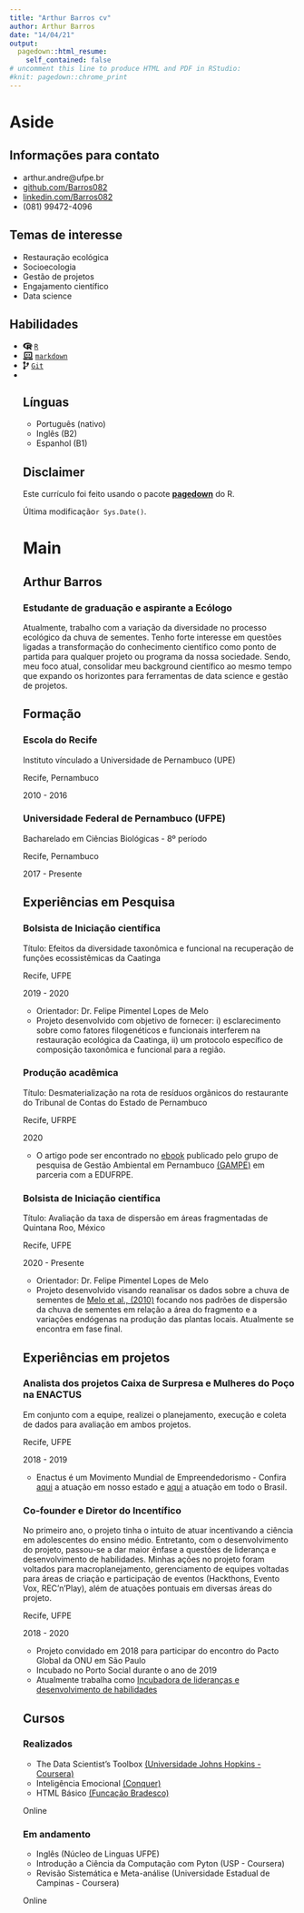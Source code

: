 ---
title: "Arthur Barros cv"
author: Arthur Barros
date: "14/04/21"
output:
  pagedown::html_resume:
    self_contained: false
# uncomment this line to produce HTML and PDF in RStudio:
#knit: pagedown::chrome_print
---


Aside
================================================================================

Informações para contato{#contato}
--------------------------------------------------------------------------------

- <i class="fa fa-envelope"></i> arthur.andre@ufpe.br
- <i class="fa fa-github"></i> [github.com/Barros082](https://github.com/Barros082)
- <i class="fa fa-linkedin"></i> [linkedin.com/Barros082](https://www.linkedin.com/in/arthurbarros082/)
- <i class="fa fa-phone"></i><i class="fa fa-whatsapp"></i> (081) 99472-4096 


Temas de interesse {#temas}
--------------------------------------------------------------------------------
- <i class="fa fa-check-square" aria-hidden="true"></i> Restauração ecológica
- <i class="fa fa-check-square"></i> Socioecologia
- <i class="fa fa-check-square"></i> Gestão de projetos
- <i class="fa fa-check-square"></i> Engajamento científico
- <i class="fa fa-check-square"></i> Data science


Habilidades {#habilidades}
--------------------------------------------------------------------------------
<ul>
<li><svg viewBox="0 0 581 512" xmlns="http://www.w3.org/2000/svg" style="height:1em;fill:currentColor;position:relative;display:inline-block;top:.1em;">
[ comment ] <path d="M581 226.6C581 119.1 450.9 32 290.5 32S0 119.1 0 226.6C0 322.4 103.3 402 239.4 418.1V480h99.1v-61.5c24.3-2.7 47.6-7.4 69.4-13.9L448 480h112l-67.4-113.7c54.5-35.4 88.4-84.9 88.4-139.7zm-466.8 14.5c0-73.5 98.9-133 220.8-133s211.9 40.7 211.9 133c0 50.1-26.5 85-70.3 106.4-2.4-1.6-4.7-2.9-6.4-3.7-10.2-5.2-27.8-10.5-27.8-10.5s86.6-6.4 86.6-92.7-90.6-87.9-90.6-87.9h-199V361c-74.1-21.5-125.2-67.1-125.2-119.9zm225.1 38.3v-55.6c57.8 0 87.8-6.8 87.8 27.3 0 36.5-38.2 28.3-87.8 28.3zm-.9 72.5H365c10.8 0 18.9 11.7 24 19.2-16.1 1.9-33 2.8-50.6 2.9v-22.1z"></path>
</svg>
<a href="https://www.r-project.org/"><code>R</code></a></li>
<li><svg viewBox="0 0 640 512" xmlns="http://www.w3.org/2000/svg" style="height:1em;fill:currentColor;position:relative;display:inline-block;top:.1em;">
[ comment ] <path d="M255.03 261.65c6.25 6.25 16.38 6.25 22.63 0l11.31-11.31c6.25-6.25 6.25-16.38 0-22.63L253.25 192l35.71-35.72c6.25-6.25 6.25-16.38 0-22.63l-11.31-11.31c-6.25-6.25-16.38-6.25-22.63 0l-58.34 58.34c-6.25 6.25-6.25 16.38 0 22.63l58.35 58.34zm96.01-11.3l11.31 11.31c6.25 6.25 16.38 6.25 22.63 0l58.34-58.34c6.25-6.25 6.25-16.38 0-22.63l-58.34-58.34c-6.25-6.25-16.38-6.25-22.63 0l-11.31 11.31c-6.25 6.25-6.25 16.38 0 22.63L386.75 192l-35.71 35.72c-6.25 6.25-6.25 16.38 0 22.63zM624 416H381.54c-.74 19.81-14.71 32-32.74 32H288c-18.69 0-33.02-17.47-32.77-32H16c-8.8 0-16 7.2-16 16v16c0 35.2 28.8 64 64 64h512c35.2 0 64-28.8 64-64v-16c0-8.8-7.2-16-16-16zM576 48c0-26.4-21.6-48-48-48H112C85.6 0 64 21.6 64 48v336h512V48zm-64 272H128V64h384v256z"></path>
</svg>
<a href="https://daringfireball.net/projects/markdown/"><code>markdown</code></a></li>
<li><svg viewBox="0 0 384 512" xmlns="http://www.w3.org/2000/svg" style="height:1em;fill:currentColor;position:relative;display:inline-block;top:.1em;">
[ comment ] <path d="M384 144c0-44.2-35.8-80-80-80s-80 35.8-80 80c0 36.4 24.3 67.1 57.5 76.8-.6 16.1-4.2 28.5-11 36.9-15.4 19.2-49.3 22.4-85.2 25.7-28.2 2.6-57.4 5.4-81.3 16.9v-144c32.5-10.2 56-40.5 56-76.3 0-44.2-35.8-80-80-80S0 35.8 0 80c0 35.8 23.5 66.1 56 76.3v199.3C23.5 365.9 0 396.2 0 432c0 44.2 35.8 80 80 80s80-35.8 80-80c0-34-21.2-63.1-51.2-74.6 3.1-5.2 7.8-9.8 14.9-13.4 16.2-8.2 40.4-10.4 66.1-12.8 42.2-3.9 90-8.4 118.2-43.4 14-17.4 21.1-39.8 21.6-67.9 31.6-10.8 54.4-40.7 54.4-75.9zM80 64c8.8 0 16 7.2 16 16s-7.2 16-16 16-16-7.2-16-16 7.2-16 16-16zm0 384c-8.8 0-16-7.2-16-16s7.2-16 16-16 16 7.2 16 16-7.2 16-16 16zm224-320c8.8 0 16 7.2 16 16s-7.2 16-16 16-16-7.2-16-16 7.2-16 16-16z"></path>
</svg>
<a href="https://git-scm.com/"><code>Git</code></a></li>
<li><svg viewBox="0 0 448 512" xmlns="http://www.w3.org/2000/svg" style="height:1em;fill:currentColor;position:relative;display:inline-block;top:.1em;">
 <path d="M439.8 200.5c-7.7-30.9-22.3-54.2-53.4-54.2h-40.1v47.4c0 36.8-31.2 67.8-66.8 67.8H172.7c-29.2 0-53.4 25-53.4 54.3v101.8c0 29 25.2 46 53.4 54.3 33.8 9.9 66.3 11.7 106.8 0 26.9-7.8 53.4-23.5 53.4-54.3v-40.7H226.2v-13.6h160.2c31.1 0 42.6-21.7 53.4-54.2 11.2-33.5 10.7-65.7 0-108.6zM286.2 404c11.1 0 20.1 9.1 20.1 20.3 0 11.3-9 20.4-20.1 20.4-11 0-20.1-9.2-20.1-20.4.1-11.3 9.1-20.3 20.1-20.3zM167.8 248.1h106.8c29.7 0 53.4-24.5 53.4-54.3V91.9c0-29-24.4-50.7-53.4-55.6-35.8-5.9-74.7-5.6-106.8.1-45.2 8-53.4 24.7-53.4 55.6v40.7h106.9v13.6h-147c-31.1 0-58.3 18.7-66.8 54.2-9.8 40.7-10.2 66.1 0 108.6 7.6 31.6 25.7 54.2 56.8 54.2H101v-48.8c0-35.3 30.5-66.4 66.8-66.4zm-6.7-142.6c-11.1 0-20.1-9.1-20.1-20.3.1-11.3 9-20.4 20.1-20.4 11 0 20.1 9.2 20.1 20.4s-9 20.3-20.1 20.3z"></path>


Línguas {#linguas}
--------------------------------------------------------------------------------
- Português (nativo)
- Inglês (B2)
- Espanhol (B1)


Disclaimer {#disclaimer}
--------------------------------------------------------------------------------

Este currículo foi feito usando o pacote [**pagedown**](https://github.com/rstudio/pagedown) do R.

Última modificação`r Sys.Date()`.



Main
================================================================================

Arthur Barros {#title}
--------------------------------------------------------------------------------

### Estudante de graduação e aspirante a Ecólogo

Atualmente, trabalho com a variação da diversidade no processo ecológico da 
chuva de sementes. Tenho forte interesse em questões ligadas a transformação do 
conhecimento científico como ponto de partida para qualquer projeto ou programa
da nossa sociedade. Sendo, meu foco atual, consolidar meu background científico 
ao mesmo tempo que expando os horizontes para ferramentas de data science e 
gestão de projetos.


Formação {data-icon=graduation-cap data-concise=true}
--------------------------------------------------------------------------------

### Escola do Recife 

Instituto vínculado a Universidade de Pernambuco (UPE)

Recife, Pernambuco

2010 - 2016

### Universidade Federal de Pernambuco (UFPE)

Bacharelado em Ciências Biológicas - 8º período

Recife, Pernambuco

2017 - Presente


Experiências em Pesquisa {data-icon=laptop}
--------------------------------------------------------------------------------

### Bolsista de Iniciação científica

Título: Efeitos da diversidade taxonômica e funcional na recuperação de funções ecossistêmicas da Caatinga

Recife, UFPE

2019 - 2020

- Orientador: Dr. Felipe Pimentel Lopes de Melo
- Projeto desenvolvido com objetivo de fornecer: i) esclarecimento sobre como fatores filogenéticos e funcionais interferem na restauração ecológica da Caatinga, ii) um protocolo específico de composição taxonômica e funcional para a região.

### Produção acadêmica

Título: Desmaterialização na rota de resíduos orgânicos do restaurante do Tribunal de Contas do Estado de Pernambuco

Recife, UFRPE

2020

- O artigo pode ser encontrado no [ebook](https://www.researchgate.net/profile/Jorge-Streit/publication/341171367_Capitulo_21_-_Implementacao_da_Politica_Nacional_de_Residuos_Solidos_Consideracoes_a_partir_de_estudos_publicados/links/5eb21392299bf18b959999aa/Capitulo-21-Implementacao-da-Politica-Nacional-de-Residuos-Solidos-Consideracoes-a-partir-de-estudos-publicados.pdf#page=100) publicado pelo grupo de pesquisa de Gestão Ambiental em Pernambuco [(GAMPE)](https://www.linkedin.com/company/gest%C3%A3o-ambiental-em-pernambuco-gampe/about/) em parceria com a EDUFRPE.

### Bolsista de Iniciação científica

Título: Avaliação da taxa de dispersão em áreas fragmentadas de Quintana Roo, México

Recife, UFPE

2020 - Presente

- Orientador: Dr. Felipe Pimentel Lopes de Melo
- Projeto desenvolvido visando reanalisar os dados sobre a chuva de sementes de [Melo et al., (2010)](https://www.cambridge.org/core/product/identifier/S0266467409990435/type/journal_article) focando nos padrões de dispersão da chuva de sementes em relação a área do fragmento e a variações endógenas na produção das plantas locais. Atualmente se encontra em fase final.

  

Experiências em projetos {data-icon=suitcase}
--------------------------------------------------------------------------------

### Analista dos projetos Caixa de Surpresa e Mulheres do Poço na ENACTUS

Em conjunto com a equipe, realizei o planejamento, execução e coleta de dados para avaliação em ambos projetos.

Recife, UFPE

2018 - 2019

- Enactus é um Movimento Mundial de Empreendedorismo - Confira [aqui](https://www.instagram.com/enactusufpe/?hl=pt-br) a atuação em nosso estado e [aqui](http://www.enactus.org.br/) a atuação em todo o Brasil.

### Co-founder e Diretor do Incentífico

No primeiro ano, o projeto tinha o intuito de atuar incentivando a ciência em adolescentes do ensino médio. Entretanto, com o desenvolvimento do projeto, passou-se a dar maior ênfase a questões de liderança e desenvolvimento de habilidades. Minhas ações no projeto foram voltados para macroplanejamento, gerenciamento de equipes voltadas para áreas de criação e participação de eventos (Hackthons, Evento Vox, REC'n'Play), além de atuações pontuais em diversas áreas do projeto.


Recife, UFPE

2018 - 2020

- Projeto convidado em 2018 para participar do encontro do Pacto Global da ONU em São Paulo
- Incubado no Porto Social durante o ano de 2019
- Atualmente trabalha como [Incubadora de lideranças e desenvolvimento de habilidades](https://linktr.ee/incentifico)



Cursos {data-icon=chalkboard-teacher}
--------------------------------------------------------------------------------

### Realizados

- The Data Scientist’s Toolbox [(Universidade Johns Hopkins - Coursera)](https://github.com/Barros082/Cv_pagedown)
- Inteligência Emocional [(Conquer)](https://github.com/Barros082/Cv_pagedown)
- HTML Básico [(Funcação Bradesco)](https://github.com/Barros082/Cv_pagedown)

Online


### Em andamento

- Inglês (Núcleo de Linguas UFPE)
- Introdução a Ciência da Computação com Pyton (USP - Coursera)
- Revisão Sistemática e Meta-análise (Universidade Estadual de Campinas - Coursera)

Online


